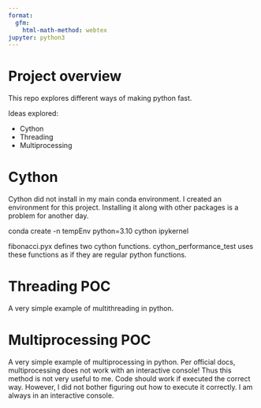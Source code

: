 ```yaml
---
format:
  gfm:
    html-math-method: webtex
jupyter: python3
---
```


# Project overview

This repo explores different ways of making python fast.

Ideas explored: 

* Cython
* Threading
* Multiprocessing

# Cython

Cython did not install in my main conda environment. I created an environment for this project. Installing it along with other packages is a problem for another day.


conda create -n tempEnv python=3.10 cython ipykernel

fibonacci.pyx defines two cython functions. cython_performance_test uses these functions as if they are regular python functions.

# Threading POC

A very simple example of multithreading in python.

# Multiprocessing POC

A very simple example of multiprocessing in python. Per official docs, multiprocessing does not work with an interactive console! Thus this method is not very useful to me. Code should work if executed the correct way. However, I did not bother figuring out how to execute it correctly. I am always in an interactive console.



